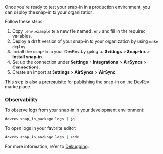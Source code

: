 Once you're ready to test your snap-in in a production environment, you can deploy the snap-in to your organization.

Follow these steps:

1. Copy `.env.example` to a new file named `.env` and fill in the required variables.
2. Deploy a draft version of your snap-in to your organization by using `make deploy`.
3. Install the snap-in in your DevRev by going to **Settings** > **Snap-ins** > **Install snap-in**.
4. Set up the connection under **Settings** > **Integrations** > **AirSyncs** > **Connections**.
5. Create an import at **Settings** > **AirSyncs** > **AirSync**.

This step is also a prerequisite for publishing the snap-in on the DevRev marketplace.

### Observability

To observe logs from your snap-in in your development environment:

```bash
devrev snap_in_package logs | jq
```

To open logs in your favorite editor:

```bash
devrev snap_in_package logs | code -
```

For more information, refer to [Debugging](/snapin-development/debugging).
